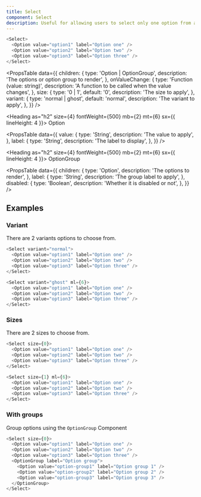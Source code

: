 ```yaml
---
title: Select
component: Select
description: Useful for allowing users to select only one option from a set.
---
```


```js live
<Select>
  <Option value="option1" label="Option one" />
  <Option value="option2" label="Option two" />
  <Option value="option3" label="Option three" />
</Select>
```

<PropsTable
  data={{
    children: {
      type: 'Option | OptionGroup',
      description: 'The options or option group to render',
    },
    onValueChange: {
      type: 'Function (value: string)',
      description: 'A function to be called when the value changes',
    },
    size: {
      type: '0 | 1',
      default: '0',
      description: 'The size to apply',
    },
    variant: {
      type: 'normal | ghost',
      default: 'normal',
      description: 'The variant to apply',
    },
  }}
/>


<Heading as="h2" size={4} fontWeight={500} mb={2} mt={6} sx={{ lineHeight: 4 }}>
  Option
</Heading>


<PropsTable
  data={{
    value: {
      type: 'String',
      description: 'The value to apply',
    },
    label: {
      type: 'String',
      description: 'The label to display',
    },
  }}
/>


<Heading as="h2" size={4} fontWeight={500} mb={2} mt={6} sx={{ lineHeight: 4 }}>
  OptionGroup
</Heading>


<PropsTable
  data={{
    children: {
      type: 'Option',
      description: 'The options to render',
    },
    label: {
      type: 'String',
      description: 'The group label to apply',
    },
    disabled: {
      type: 'Boolean',
      description: 'Whether it is disabled or not',
    },
  }}
/>

## Examples

### Variant

There are 2 variants options to choose from.

```js live
<Select variant="normal">
  <Option value="option1" label="Option one" />
  <Option value="option2" label="Option two" />
  <Option value="option3" label="Option three" />
</Select>

<Select variant="ghost" ml={6}>
  <Option value="option1" label="Option one" />
  <Option value="option2" label="Option two" />
  <Option value="option3" label="Option three" />
</Select>
```

### Sizes

There are 2 sizes to choose from.

```js live
<Select size={0}>
  <Option value="option1" label="Option one" />
  <Option value="option2" label="Option two" />
  <Option value="option3" label="Option three" />
</Select>

<Select size={1} ml={6}>
  <Option value="option1" label="Option one" />
  <Option value="option2" label="Option two" />
  <Option value="option3" label="Option three" />
</Select>
```

### With groups

Group options using the `OptionGroup` Component

```js live
<Select size={0}>
  <Option value="option1" label="Option one" />
  <Option value="option2" label="Option two" />
  <Option value="option3" label="Option three" />
  <OptionGroup label="Option group">
    <Option value="option-group1" label="Option group 1" />
    <Option value="option-group2" label="Option group 2" />
    <Option value="option-group3" label="Option group 3" />
  </OptionGroup>
</Select>
```

